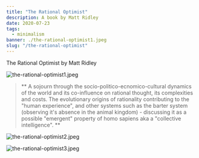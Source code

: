 ---
title: "The Rational Optimist"
description: A book by Matt Ridley
date: 2020-07-23
tags:
  - minimalism
banner: ./the-rational-optimist1.jpeg
slug: "/the-rational-optimist"
---

The Rational Optimist by Matt Ridley

![the-rational-optimist1.jpeg](the-rational-optimist1.jpeg)

> ** A sojourn through the socio-politico-ecnomico-cultural dynamics of the world and its co-influence on rational thought, its complexities and costs. The evolutionary origins of rationality contributing to the "human experience", and other systems such as the barter system (observing it's absence in the animal kingdom) - discussing it as a possible "emergent" property of homo sapiens aka a "collective intelligence". **

![the-rational-optimist2.jpeg](the-rational-optimist2.jpeg)

![the-rational-optimist3.jpeg](the-rational-optimist3.jpeg)